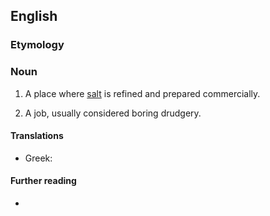 {{also|salt works}}

==English==

===Etymology===
{{compound|en|salt|works}}

===Noun===
{{en-noun|saltworks}}

# {{lb|en|pluralonly}} A place where [[salt]] is refined and prepared commercially.
# {{lb|en|figuratively|pluralonly}} A job, usually considered boring drudgery.
#: {{ux|en|I'm off to the '''saltworks''' again. Another day, another dollar.}}

====Translations====
{{trans-top|salt works}}
* Greek: {{t+|el|αλατοποιείο|n}}
{{trans-mid}}
{{trans-bottom}}

====Further reading====
* {{pedialite}}